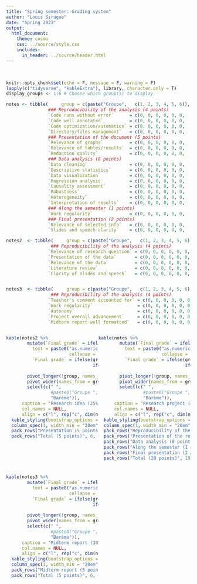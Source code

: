 ---
title: "Spring semester: Grading system"
author: "Louis Sirugue"
date: "Spring 2023"
output: 
  html_document:
    theme: cosmo
    css: ../source/style.css
    includes:
      in_header: ../source/header.html
---

<style type="text/css">
.main-container {
  max-width: 20cm;
  min-width: 20cm;
  margin-left: auto;
  margin-right: auto;
}
.column {
  width: 50%;
  float: left;
}
</style>

<br>

```{r setup, include = F}
knitr::opts_chunk$set(echo = F, message = F, warning = F)
lapply(c("tidyverse", "kableExtra"), library, character.only = T)
display_groups <- 1:6 # Choose which group(s) to display
```


```{r data_notes}
notes <- tibble(     group = c(paste("Groupe",   c(1, 2, 3, 4, 5, 6)), "Barème"), 
                ### Reproducibility of the analysis (4 points) 
                `Code runs without error`      = c(0, 0, 0, 0, 0, 0,   "/1"),
                `Code well annotated`          = c(0, 0, 0, 0, 0, 0,   "/1"),
                `Code optimization/automation` = c(0, 0, 0, 0, 0, 0,   "/1"),
                `Directory/files management`   = c(0, 0, 0, 0, 0, 0,   "/1"),
                ### Presentation of the document (5 points) 
                `Relevance of graphs`          = c(0, 0, 0, 0, 0, 0,   "/2"),
                `Relevance of tables/results`  = c(0, 0, 0, 0, 0, 0,   "/2"),
                `Redaction quality`            = c(0, 0, 0, 0, 0, 0,   "/1"),
                ### Data analysis (8 points)  
                `Data cleaning`                = c(0, 0, 0, 0, 0, 0,   "/1"),
                `Descriptive statistics`       = c(0, 0, 0, 0, 0, 0,   "/1"),
                `Data visualization`           = c(0, 0, 0, 0, 0, 0,   "/1"),
                `Regression analysis`          = c(0, 0, 0, 0, 0, 0,   "/1"),
                `Causality assessment`         = c(0, 0, 0, 0, 0, 0,   "/1"),
                `Robustness`                   = c(0, 0, 0, 0, 0, 0,   "/1"),
                `Heterogeneity`                = c(0, 0, 0, 0, 0, 0,   "/1"),
                `Interpretation of results`    = c(0, 0, 0, 0, 0, 0,   "/1"),
                ### Along the semester (1 points)
                `Work regularity`              = c(0, 0, 0, 0, 0, 0,   "/1"),
                ### Final presentation (2 points)
                `Relevance of selected info`   = c(0, 0, 0, 0, 0, 0,   "/1"),
                `Slides and speech clarity`    = c(0, 0, 0, 0, 0, 0,   "/1")) 

notes2  <- tibble(     group = c(paste("Groupe",   c(1, 2, 3, 4, 5, 6)), "Barème"), 
                 ### Reproducibility of the analysis (4 points) 
                `Relevance of research question` = c(0, 0, 0, 0, 0, 0,   "/1"),
                `Presentation of the data`       = c(0, 0, 0, 0, 0, 0,   "/1"),
                `Relevance of the data`          = c(0, 0, 0, 0, 0, 0,   "/1"),
                `Literature review`              = c(0, 0, 0, 0, 0, 0,   "/1"),
                `Clarity of slides and speech`   = c(0, 0, 0, 0, 0, 0,   "/1")) 


notes3  <- tibble(     group = c(paste("Groupe",   c(1, 2, 3, 4, 5, 6)), "Barème"), 
                 ### Reproducibility of the analysis (4 points) 
                `Teacher's comment accounted for` = c(0, 0, 0, 0, 0, 0,   "/1"),
                `Work regularity`                 = c(0, 0, 0, 0, 0, 0,   "/1"),
                `Autonomy`                        = c(0, 0, 0, 0, 0, 0,   "/1"),
                `Project overall advancement`     = c(0, 0, 0, 0, 0, 0,   "/1"),
                `Midterm report well formatted`   = c(0, 0, 0, 0, 0, 0,   "/1")) 
```

<div class="row">
<div class="column">
```{r table_notes}
kable(notes2 %>%
        mutate(`Final grade` = ifelse(group == "Barème", "/5", eval(parse(
          text = paste0("as.numeric(`", names(.)[names(.) != "group"], "`)", 
                        collapse = "+")))),
          `Final grade` = ifelse(group == "Barème", "/5", 
                                 ifelse(as.numeric(`Final grade`) > 5, 
                                        "5", `Final grade`))) %>%
        pivot_longer(!group, names_to = " ", values_to = "grade") %>%
        pivot_wider(names_from = group, values_from = grade) %>% 
        select(c(" ", 
                 #paste0("Groupe ", display_groups), 
                 "Barème")), 
      caption = "Research idea (25%)",
      col.names = NULL,
      align = c("l", rep("c", dim(notes)[2]))) %>%
  kable_styling(bootstrap_options = c("condensed"), full_width = F, position = "float_left") %>%
  column_spec(1, width_min = "20em") %>%
  pack_rows("Presentation (5 points)", 1, 5) %>%
  pack_rows("Total (5 points)", 6, 6) 
```


<br><br>
<br><br>

```{r}
kable(notes3 %>%
        mutate(`Final grade` = ifelse(group == "Barème", "/5", eval(parse(
          text = paste0("as.numeric(`", names(.)[names(.) != "group"], "`)", 
                        collapse = "+")))),
          `Final grade` = ifelse(group == "Barème", "/5", 
                                 ifelse(as.numeric(`Final grade`) > 5, 
                                        "5", `Final grade`))) %>%
        pivot_longer(!group, names_to = " ", values_to = "grade") %>%
        pivot_wider(names_from = group, values_from = grade) %>% 
        select(c(" ", 
                 #paste0("Groupe ", display_groups), 
                 "Barème")), 
      caption = "Midterm report (30%)",
      col.names = NULL,
      align = c("l", rep("c", dim(notes)[2]))) %>%
  kable_styling(bootstrap_options = c("condensed"), full_width = F, position = "float_left") %>%
  column_spec(1, width_min = "20em") %>%
  pack_rows("Midterm report (5 points)", 1, 5) %>%
  pack_rows("Total (5 points)", 6, 6) 
```

</div>

<div class="column">

```{r table_notes2}
kable(notes %>%
        mutate(`Final grade` = ifelse(group == "Barème", "/20", eval(parse(
          text = paste0("as.numeric(`", names(.)[names(.) != "group"], "`)", 
                        collapse = "+")))),
          `Final grade` = ifelse(group == "Barème", "/20", 
                                 ifelse(as.numeric(`Final grade`) > 20, 
                                        "20", `Final grade`))) %>%
        pivot_longer(!group, names_to = " ", values_to = "grade") %>%
        pivot_wider(names_from = group, values_from = grade) %>% 
        select(c(" ", 
                 #paste0("Groupe ", display_groups), 
                 "Barème")), 
      caption = "Research project (45%)",
      col.names = NULL,
      align = c("l", rep("c", dim(notes)[2]))) %>%
  kable_styling(bootstrap_options = c("condensed"), full_width = F, position = "float_right") %>%
  column_spec(1, width_min = "20em") %>%
  pack_rows("Reproducibility of the analysis (4 points)", 1, 4) %>%
  pack_rows("Presentation of the results (5 points)", 5, 7) %>%
  pack_rows("Data analysis (8 points)", 8, 15) %>%
  pack_rows("Along the semester (1 points)", 16, 16) %>%
  pack_rows("Final presentation (2 points)", 17, 18) %>%
  pack_rows("Total (20 points)", 19, 19) 
```

</div>
</div>
<br><br><br><br><br><br><br><br><br><br><br><br><br><br><br><br><br><br>
<br><br><br><br><br><br><br><br><br><br><br><br><br><br><br><br><br><br>
